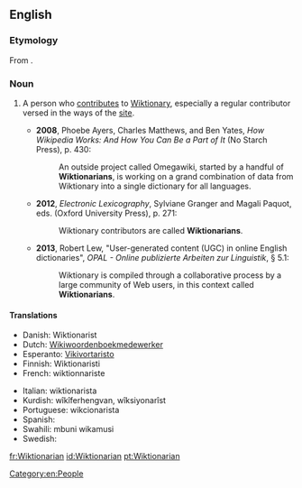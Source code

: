 ==English==

===Etymology===
From {{suffix|Wiktionary|ian|lang=en}}.

===Noun===
{{en-noun}}

# {{lb|en|Wiktionary and WMF jargon}} A person who [[contribute]]s to [[Wiktionary]], especially a regular contributor versed in the ways of the [[Website|site]].
#* '''2008''', Phoebe Ayers, Charles Matthews, and Ben Yates, ''How Wikipedia Works: And How You Can Be a Part of It'' (No Starch Press), p. 430:
#*: An outside project called Omegawiki, started by a handful of '''Wiktionarians''', is working on a grand combination of data from Wiktionary into a single dictionary for all languages.
#* '''2012''', ''Electronic Lexicography'', Sylviane Granger and Magali Paquot, eds. (Oxford University Press), p. 271:
#*: Wiktionary contributors are called '''Wiktionarians'''.
#* '''2013''', Robert Lew, "User-generated content (UGC) in online English dictionaries", ''OPAL - Online publizierte Arbeiten zur Linguistik'', § 5.1:
#*: Wiktionary is compiled through a collaborative process by a large community of Web users, in this context called '''Wiktionarians'''.

====Translations====
{{trans-top|A person who contributes to Wiktionary}}
* Danish: Wiktionarist
* Dutch: [[Wikiwoordenboekmedewerker]]
* Esperanto: [[Vikivortaristo]]
* Finnish: Wiktionaristi
* French: wiktionnariste
{{trans-mid}}
* Italian: wiktionarista
* Kurdish: wîkîferhengvan, wîksiyonarîst
* Portuguese: wikcionarista
* Spanish: {{t+|es|wikcionarista|m|f}}
* Swahili: mbuni wikamusi
* Swedish: {{t|sv|wiktionarian}}
{{trans-bottom}}

[[fr:Wiktionarian]]
[[id:Wiktionarian]]
[[pt:Wiktionarian]]

[[Category:en:People]]